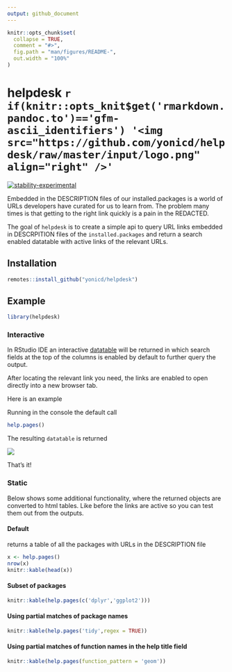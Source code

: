 ```yaml
---
output: github_document
---
```


<!-- README.md is generated from README.Rmd. Please edit that file -->

```r
knitr::opts_chunk$set(
  collapse = TRUE,
  comment = "#>",
  fig.path = "man/figures/README-",
  out.width = "100%"
)
```

# helpdesk `r if(knitr::opts_knit$get('rmarkdown.pandoc.to')=='gfm-ascii_identifiers') '<img src="https://github.com/yonicd/helpdesk/raw/master/input/logo.png" align="right" />'`


<!-- badges: start -->
[![stability-experimental](https://img.shields.io/badge/stability-experimental-orange.svg)]()
<!-- badges: end -->

Embedded in the DESCRIPTION files of our installed.packages is a world of URLs developers have curated for us to learn from. The problem many times is that getting to the right link quickly is a pain in the REDACTED.

The goal of `helpdesk` is to create a simple api to query URL links embedded in DESCRPITION files of the `installed.packages` and return a search enabled datatable with active links of the relevant URLs.

## Installation

``` r
remotes::install_github("yonicd/helpdesk")
```

## Example

```r
library(helpdesk)
```

### Interactive

In RStudio IDE an interactive [datatable](https://rstudio.github.io/DT/) will be returned in which search fields at the top of the columns is enabled by default to further query the output. 

After locating the relevant link you need, the links are enabled to open directly into a new browser tab. 

Here is an example

Running in the console the default call 

```r
help.pages()
```

The resulting `datatable` is returned

![](docs/helpdesk.gif)

That's it!

### Static

Below shows some additional functionality, where the returned objects are converted to html tables. Like before the links are active so you can test them out from the outputs.

#### Default

returns a table of all the packages with URLs in the DESCRIPTION file

```r
x <- help.pages()
nrow(x)
knitr::kable(head(x))
```

#### Subset of packages

```r
knitr::kable(help.pages(c('dplyr','ggplot2')))
```

#### Using partial matches of package names

```r
knitr::kable(help.pages('tidy',regex = TRUE))
```

#### Using partial matches of function names in the help title field

```r
knitr::kable(help.pages(function_pattern = 'geom'))
```
